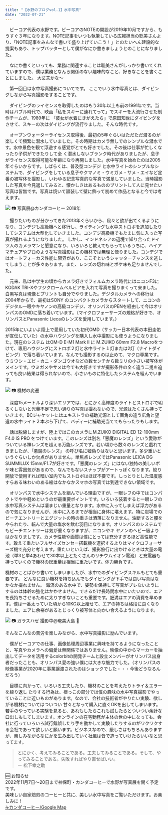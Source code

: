 ```yaml
---
title: "【水野のブログvol.1】水中写真"
date: "2022-07-21"
---
```


　ビーコア代表の水野です。ビーコアのNOTEの開設が2019年10月ですから、もうすぐ３年になります。NOTE記事をいつも執筆している広報担当の聡美さんより、「NOTE記事をみんなで書いて盛り上げていこう！」とのたいへん建設的な提案もあり、トップバッターとして僕がなにか書きましょうとのことになりました。

　なにか書くといっても、業務に関連することは聡美さんがしっかり書いてくれていますので、僕は業務となんら関係のない趣味的なこと、好きなことを書くことにしました。
大丈夫かな～

　第一回目は水中写真撮影についてです。
ここでいう水中写真とは、ダイビングしながら写真撮影をすることです。

　ダイビングのライセンスを取得したのはもう30年以上も前の1991年です。当時はバブル時代で、映画「私をスキーに連れてって」でスキーを大流行させた制作チームが、1989年に
「彼女が水着にきがえたら」で原田知世にダイビングをさせて、スキーの次はダイビングが流行りました。そんな時代です。

　オープンウォーターライセンス取得後、最初の5年ぐらいはただただ潜るのが楽しくて頻繁に潜水していました。その時期はカメラ無しでのシンプルな潜水です。水中景色を観て浮遊する感覚がとても好きでした。その後は仕事が忙しくなったり子供ができたりして全
く潜水しないブランク時代がありましたが、息子がライセンス取得可能な年齢になり再開しました。水中写真を始めたのは2005年ぐらいからです。しばらくは、普及型コンデジ
と水中ライトのシンプルなシステムで、ダイビングをしている息子やクマノミ・ウミガメ・サメ・エイなど定番の被写体を撮影し、いわゆる記念写真的な写真で満足していました。当時撮影した写真を今見返してみると、懐かしさはあるもののプリントして人に見せたい写真は皆無です。写真は焼いて額装して壁に飾って初めて作品となると今では考えます。

![](/images/Blog/2022-0721/kanda-coffee.png)
📷 写真展@カンダコーヒー 2018年

　撮りたいものが分かってきた2013年ぐらいから、段々と欲が出てくるようになり、コンデジも高級機へと移行し、ライティングも水中ストロボを追加したりしてシステムは大型化していきました。コンデジ高級機でもたまに気に入った写真が撮れるようになりました。
しかし、インドネシアの辺境で知り合ったドイツ人のカメラマンと懇意になり、いろいろと教えてもらっているうちに、ハイアマチュアやプロのような写真撮影はこの機材では無理と悟りました。コンデジではオートフォーカス性能に限界があり、ここぞというシャッターチャンスを逃してしまうことが多々あります。また、レンズの切れ味とボケ味も足りませんでした。

　元来、私は中学生の頃からカメラ好きでフィルムカメラ時代にはニコンF3にKODAK TRI-Xやフジクロームベルビアを入れて写真を撮りまくって来ました。白黒写真は現像とプリントも自分でやりました。デジタルカメラへの移行は2004年からで、最初はSONY
のコンパクトカメラからスタートして、ニコンのデジタル一眼やキヤノンの高級コンデジ、オリンパスのPENを経由して今はオリンパスのOMDに落ち着いています。（マイクロフォーサーズの規格が好きで、オリンパスとPanasonic Liecaのレンズを愛用しています。）

2015年にいよいよ陸上で愛用していた初代OMD（サッカー日本代表の本田圭佑が宣伝していた）の水中ハウジングを購入し水中撮影にも使うようになりました。現在のシステム
はOM-D E-M1 Mark II に M.ZUIKO 60mm F2.8 Macroをつけて、専用ハウジングにストロボ２灯と水中ライト１灯または2灯（ナイトダイビング）で落ち着いています。なんでも撮影するのは止めて、マクロ専業です。ウミウシ・エビ・カニ・ダンゴウオなどの数センチから数ミリの小さい被写体がメインです。ウミガメやサメは今でも大好きですが撮影条件の全く違う二兎を追っても良い結果は得られないので、小さいものに特化したシステムを組んでいます。

![](/images/Blog/2022-0721/cameras.png)
📷 機材の変遷

　深度15メートルより深いエリアでは、とにかく高輝度のライトとストロボで明るくしないと光量不足で思い通りの写真は撮れないので、光源はたくさん持っていきます。BCジャケットにはエキストラの補助光源として画角の違う広角と望遠の水中ライト２本ぶら下げて、バディーに補助光当ててもらったりもします。

　話は脱線しますが、陸上ではこのカメラにM.ZUIKO DIGITAL ED 12-100mm F4.0 IS PRO
をつけています。このレンズは別名「悪魔のレンズ」という愛称がついている神レンズを超える万能レンズです。若い頃から数々のレンズと戯れてきましたが、「悪魔のレンズ」
の呼び名に嘘偽りはないと思います。多少重いというぐらいしか欠点がありません。単焦点レンズではPanasonic LEICA DG SUMMILUX 15mm/F1.7が好きです。「悪魔のレン
ズ」にはない独特の美しいボケ味と雰囲気があるので、なんでもないスナップがアートっぽくなります。絞り開放で使用すれば暗い室内でもストロボはほぼ不要です。しっとりとした湿度感すらある味わいのある絵はなかなかスマホの写真では到達できない領域です。

　オリンパスで水中システムを組んでいる理由ですが、一眼レフの中ではコンパクトでやや軽めというのが最重要ポイントです。いろいろ装着すると一眼レフの水中写真システムは凄まじい重量となります。水中に入ってしまえば浮力があるので気になりませんが、水中に入るまでが相当に身体に堪えます。特に岩場でのビーチエントリーとエグジットの時の重さは洒落になりません。油断すると腰をやられたり、転んで大量の塩水を飲む羽目になります。オリンパスのシステムでもビーチエントリーは気が重くなりますが、ニコンやキ
ヤノンのヘビー級よりはかなりましです。カメラ性能や画質は僕にとっては充分すぎるほど高性能です。敢えて重たいフルサイズセンセー搭載機を選択するよりはマイクロフォーサーズ機で充分と考えます。重たいといえば、撮影旅行に出かけるときは大量の電池（単3と単4あわせて30本以上とたくさんのリチウムイオン電池）と充電器も持っていくので機材の総重量は相当に重たいです。体力勝負です。

機材のことばかり書いてしまいましたが、水中でのダイビングスキルもとても重要です。
どんなに良い機材を持ち込んでもダイビングが下手では良い写真はなかなか撮れません。
海流のある水中で、姿勢を保持して写真がブレないようにするのは体幹の強化はかかせません。できるだけ長時間水中にいたいので、エアを長持ちさせるために太りすぎないことも重要です。肥満はエアの消費を早めます。僕は一番太っていた頃から10KG以上痩せて、エアの持ちは格段に良くなりました。エアに余裕があるとじっくり被写体と向かい合えるようになります。

![](/images/Blog/2022-0721/filming.png)
📷 ガラスハゼ 撮影中@奄美大島 🤿

そんなこんなの苦労を楽しみながら、水中写真撮影に励んでいます。

　僕がビーコアでの仕事、画像処理周辺事業に興味を持てるようになったことと、写真やカメラへの偏愛は無関係ではありません。映像の中からマーカーを抽出してデータを活用するcolorbitの開発チームと設立メンバーがオリンパス出身者だったことも、オリンパス愛の強い僕には大きな魅力でした。（オリンパスの映像事業が2020年に事業譲渡されたのはショックでした・・・今後どうなるんだろう）

　目標に向かって、いろいろ工夫したり、機材のことを考えたりトライ＆エラーを繰り返し
たりする行為は、根っこの部分では僕の趣味の水中写真撮影でやっていることに近いものがあります。なので、会社の技術者がやりたい実験、欲しがる機材についてはついつい
甘々となって購入に直ぐOKを出してしまいます。若手のやっている実験を見ると、あれもしたらこれも試したらとついつい余計な口出しもしてしまいます。オンラインの在宅勤務が主体の世の中になっても、会社に行っていろいろ試行錯誤したり手を動かして実験したりするのがワクワクする会社であって欲しいと願います。ビジネスなので、厳しさはもちろんありますが、楽しみながらなにかを生み出していく社風は皆で造っていけたらいいなと思ってます。


>
>とにかく、考えてみることである。工夫してみることである。そして、やってみることである。失敗すればやり直せばいい。\
ー 松下幸之助

🆕 お知らせ\
2022年11月7日〜20日まで神保町・カンダコーヒーで水野が写真展を開く予定です。\
美味しい自家焙煎のコーヒーと共に、美しい水中写真をご覧いただけます。お楽しみに！\
[☕️カンダコーヒー/Google Map](https://goo.gl/maps/itrya3kWP9cRCLWu8)
